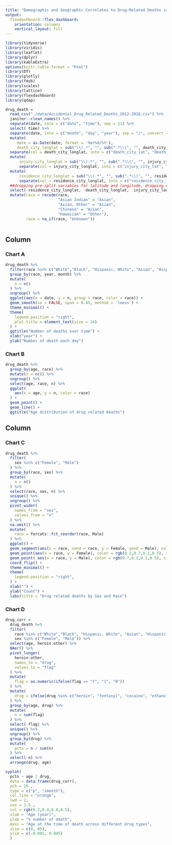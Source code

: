 ```yaml
---
title: "Demographic and Geographic Correlates to Drug-Related Deaths in Connecticut"
output: 
  flexdashboard::flex_dashboard:
    orientation: columns
    vertical_layout: fill
---
```


```r
library(tidyverse)
library(viridis)
library(leaflet)
library(dplyr)
library(kableExtra)
options(knitr.table.format = "html")
library(DT)
library(plotly)
library(fmsb)
library(scales)
library(lattice)
library(flexdashboard)
library(qdap)

```

```r
drug_death =
  read_csv("./data/Accidental_Drug_Related_Deaths_2012-2018.csv") %>%
  janitor::clean_names() %>%
  separate(date, into = c("date", "time"), sep = 11) %>%
  select(-time) %>%
  separate(date, into = c("month", "day", "year"), sep = "/", convert = TRUE, remove = FALSE) %>%
  mutate(
     date = as.Date(date, format = '%m/%d/%Y'), 
     death_city_longlat = sub("\\).*", "", sub(".*\\(", "", death_city_geo))  ) %>% 
  separate(col = death_city_longlat, into = c("death_city_lat", "death_city_long"), sep = "," ,remove = FALSE) %>%
  mutate(
      injury_city_longlat = sub("\\).*", "", sub(".*\\(", "", injury_city_geo))  ) %>% 
      separate(col = injury_city_longlat, into = c("injury_city_lat", "injury_city_long"), sep = "," ,remove = FALSE) %>%
  mutate(
      residence_city_longlat = sub("\\).*", "", sub(".*\\(", "", residence_city_geo))  ) %>% 
      separate(col = residence_city_longlat, into = c("residence_city_lat", "residence_city_long"), sep = "," ,remove = FALSE) %>%
  ##dropping pre-split variables for latitude and longitude, dropping date_type because it is uninformative for this analysis 
  select(-residence_city_longlat, -death_city_longlat, -injury_city_longlat, -residence_city_geo, -injury_city_geo, -death_city_geo, -mannerof_death, -date_type) %>%
  mutate(race = recode(race,
                       "Asian Indian" = "Asian",
                       "Asian, Other" = "Asian",
                       "Chinese" = "Asian",
                       "Hawaiian" = "Other"),
         race = na_if(race, "Unknown")) 
  
```

Column {data-width=500}
-----------------------------------------------------------------------

### Chart A

```r
drug_death %>% 
  filter(race %in% c("White","Black", "Hispanic, White", "Asian", "Hispanic, Black", "Other")) %>% 
  group_by(race, year, month) %>% 
  mutate(
    n = n()
  ) %>% 
  ungroup() %>% 
  ggplot(aes(x = date, y = n, group = race, color = race)) +
  geom_smooth(se = FALSE, span = 0.45, method = 'loess') +
  theme_minimal() +
  theme(
    legend.position = "right",
    plot.title = element_text(size = 14)
  ) +
  ggtitle("Number of deaths over time") +
  xlab("year") +
  ylab("Number of death each day")
```

### Chart B

```r
drug_death %>% 
  group_by(age, race) %>% 
  mutate(n = n()) %>% 
  ungroup() %>%
  select(age, race, n) %>% 
  ggplot(
    aes(x = age, y = n, color = race)
  ) +
  geom_point() +
  geom_line() +
  ggtitle("Age distribution of drug related deaths")
```

Column {data-width=500}
-----------------------------------------------------------------------

### Chart C

```r
drug_death %>% 
  filter(
    sex %in% c("Female", "Male")
  ) %>%
  group_by(race, sex) %>% 
  mutate(
    n = n()
  ) %>%
  select(race, sex, n) %>% 
  unique() %>% 
  ungroup() %>% 
  pivot_wider(
    names_from = "sex",
    values_from = "n"
  ) %>% 
  na.omit() %>% 
  mutate(
    race = forcats::fct_reorder(race, Male)
  ) %>% 
  ggplot() +
  geom_segment(aes(x = race, xend = race, y = Female, yend = Male), color = "grey") +
  geom_point(aes(x = race, y = Female), color = rgb(0.2,0.7,0.1,0.5), size = 4.5) +
  geom_point( aes(x = race, y = Male), color = rgb(0.7,0.2,0.1,0.5), size = 4.5 ) +
  coord_flip() +
  theme_minimal() +
  theme(
    legend.position = "right",
  ) +
  xlab("") +
  ylab("Count") +
  labs(title = "Drug related deaths by Sex and Race")
```

### Chart D

```r
drug_corr = 
  drug_death %>% 
  filter(
    race %in% c("White","Black", "Hispanic, White", "Asian", "Hispanic, Black", "Other"),
    sex %in% c("Female", "Male")) %>% 
  select(age, heroin:other) %>% 
  NAer() %>% 
  pivot_longer(
    heroin:other,
    names_to = "drug",
    values_to = "flag"
  ) %>% 
  mutate(
    flag = as.numeric(ifelse(flag == "Y", "1", "0"))
  ) %>% 
  mutate(
    drug = ifelse(drug %in% c("heroin", "fentanyl", "cocaine", "ethanol", "benzodiazepine"), drug, "other")
  ) %>% 
  group_by(age, drug) %>% 
  mutate(
    n = sum(flag)
  ) %>% 
  select(-flag) %>% 
  unique() %>% 
  ungroup() %>% 
  group_by(drug) %>% 
  mutate(
    pctn = n / sum(n)
  ) %>%
  select(-n) %>% 
  arrange(drug, age)

xyplot(
  pctn ~ age | drug,
  data = data.frame(drug_corr),
  pch = 20 , 
  type = c("p", "smooth"),
  col.line = "orange",
  lwd = 2,
  cex = 1.5 , 
  col = rgb(0.2,0.4,0.8,0.5),
  xlab = "Age (year)",
  ylab = "% number of death",
  main = "Age at the time of death across different drug types",
  xlim = c(0, 85),
  ylim = c(-0.001, 0.045)
  )


```


